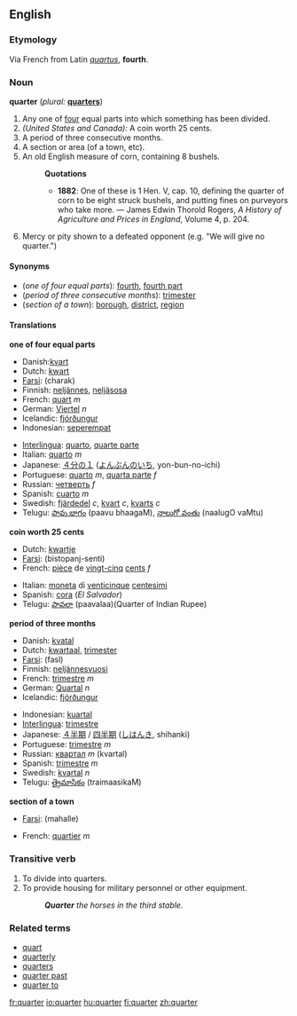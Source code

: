 ==English==

===Etymology===
Via French from Latin ''[[quartus]]'', '''fourth'''.

===Noun===
'''quarter'''  (''plural:'' '''[[quarters]]''')
# Any one of [[four]] equal parts into which something has been divided.
# ''(United States and Canada):'' A coin worth 25 cents.
# A period of three consecutive months.
# A section or area (of a town, etc).
# An old English measure of corn, containing 8 bushels.
#:'''Quotations'''
#:*'''1882''': One of these is 1 Hen. V, cap. 10, defining the quarter of corn to be eight struck bushels, and putting fines on purveyors who take more. &mdash; James Edwin Thorold Rogers, ''A History of Agriculture and Prices in England'', Volume 4, p. 204.
# Mercy or pity shown to a defeated opponent (e.g. "We will give no quarter.")

====Synonyms====
*(''one of four equal parts''): [[fourth]], [[fourth part]]
*(''period of three consecutive months''): [[trimester]]
*(''section of a town''): [[borough]], [[district]], [[region]]

====Translations====

'''one of four equal parts'''
{{top}}
*Danish:[[kvart]]
*Dutch: [[kwart]]
*[[Farsi]]: {{FAchar|[[چارک]]}} (charak)
*Finnish: [[neljännes]], [[neljäsosa]]
*French: [[quart]] ''m''
*German: [[Viertel]] ''n''
*Icelandic: [[fjórðungur]]
*Indonesian: [[seperempat]]
{{mid}}
*[[Interlingua]]: [[quarto]], [[quarte parte]]
*Italian: [[quarto]] ''m''
*Japanese: [[４分の１]] ([[よんぶんのいち]], yon-bun-no-ichi)
*Portuguese: [[quarto]] ''m'', [[quarta parte]] ''f''
*Russian: [[четверть]] ''f''
*Spanish: [[cuarto]] ''m''
*Swedish: [[fjärdedel]] ''c'', [[kvart]] ''c'', [[kvarts]] ''c''
*Telugu: [[పావు భాగం]] (paavu bhaagaM), [[నాలుగో వంతు]] (naalugO vaMtu)
{{bottom}}

'''coin worth 25 cents'''
{{top}}
*Dutch: [[kwartje]]
*[[Farsi]]: {{FAchar|[[بیست و پنج سنتی]]}} (bistopanj-senti)
*French: [[pièce]] de [[vingt-cinq]] [[cent]]s ''f''
{{mid}}
*Italian: [[moneta]] di [[venticinque]] [[centesimi]]
*Spanish: [[cora]] {{f}} (''El Salvador'')
*Telugu: [[పావలా]] (paavalaa)(Quarter of Indian Rupee)
{{bottom}}

'''period of three months'''
{{top}}
*Danish: [[kvatal]]
*Dutch: [[kwartaal]], [[trimester]]
*[[Farsi]]: {{FAchar|[[فصل]]}} (fasl)
*Finnish: [[neljännesvuosi]]
*French: [[trimestre#French|trimestre]] ''m''
*German: [[Quartal]] ''n''
*Icelandic: [[fjórðungur]]
{{mid}}
*Indonesian: [[kuartal]]
*[[Interlingua]]: [[trimestre#Interlingua|trimestre]]
*Japanese: [[４半期]] / [[四半期]] ([[しはんき]], shihanki)
*Portuguese: [[trimestre#Portuguese|trimestre]] ''m''
*Russian: [[квартал]] ''m'' (kvartal)
*Spanish: [[trimestre#Spanish|trimestre]] ''m''
*Swedish: [[kvartal]] ''n''
*Telugu: [[త్రైమాసికం]] (traimaasikaM)
{{bottom}}

'''section of a town'''
{{top}}
*[[Farsi]]: {{FAchar|[[محله]]}} (mahalle)
{{mid}}
*French: [[quartier]] ''m''
{{bottom}}

===Transitive verb===
{{en-infl-reg-consonant|quarter||}}
# To divide into quarters.
# To provide housing for military personnel or other equipment.
#: '''''Quarter''' the horses in the third stable.''

===Related terms===
*[[quart]]
*[[quarterly]]
*[[quarters]]
*[[quarter past]]
*[[quarter to]]

[[fr:quarter]]
[[io:quarter]]
[[hu:quarter]]
[[fi:quarter]]
[[zh:quarter]]